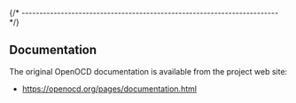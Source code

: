 
{/* ------------------------------------------------------------------------ */}

## Documentation

The original OpenOCD documentation is available from the project web site:

- https://openocd.org/pages/documentation.html
